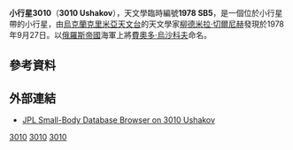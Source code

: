 {{Infobox planet 
| minorplanet = yes 
| width = 25em 
| bgcolour = #FFFFC0 
| apsis = 
| name = Ushakov
| symbol = 
| image = 
| caption = 
| discovery = yes 
| discovery_ref = 
| discoverer = [[柳德米拉·切爾尼赫|柳德米拉·切爾尼赫]]
| discovery_site = [[克里米亞天文台|克里米亞天文台]]
| discovered = 1978年9月27日
| designations = yes
| mp_name = 3010
| alt_names = 1978 SB5
| named_after = [[費奧多·烏沙科夫|費奧多·烏沙科夫]]
| mp_category = 
| orbit_ref = 
| epoch = May 14, 2008
| aphelion = 3.7802054
| perihelion = 2.6587884
| semimajor = 
| eccentricity = 0.1741603
| period = 2109.9902765
| avg_speed = 
| inclination = 2.03352
| asc_node = 127.12523
| mean_anomaly = 114.18713
| arg_peri = 171.11779
| satellites = 
| physical_characteristics = yes 
| dimensions = 
| mass = 
| density = 
| surface_grav = 
| escape_velocity = 
| sidereal_day = 
| axial_tilt = 
| pole_ecliptic_lat = 
| pole_ecliptic_lon = 
| albedo = 
| temperatures= 
| temp_name1 = 
| mean_temp_1 = 
| max_temp_1 = 
| temp_name2 = 
| max_temp_2 = 
| spectral_type = 
| abs_magnitude = 12.2
}}
'''小行星3010'''（'''3010 Ushakov'''），天文學臨時編號'''1978 SB5'''，是一個位於小行星帶的小行星，由[[烏克蘭|烏克蘭]][[克里米亞天文台|克里米亞天文台]]的天文學家[[柳德米拉·切爾尼赫|柳德米拉·切爾尼赫]]發現於1978年9月27日。以[[俄羅斯帝國|俄羅斯帝國]]海軍上將[[費奧多·烏沙科夫|費奧多·烏沙科夫]]命名。

==參考資料==
{{Reflist}}

== 外部連結 ==
*[http://ssd.jpl.nasa.gov/sbdb.cgi?sstr=3010+Ushakov JPL Small-Body Database Browser on 3010 Ushakov]

{{Minor Planet Number|[[小行星3009|3009 Coventry]]|[[小行星3011|3011 Chongqing]]}}

{{DEFAULTSORT:Ushakov}}
[[Category:小行星带天体|3010]]
[[Category:以人名命名的小行星|3010]]
[[Category:1978年發現的小行星|3010]]

{{beltasteroid-stub}}